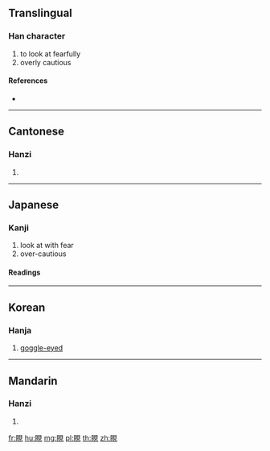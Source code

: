 {{character info/new}}
{{also|𪾢}}
==Translingual==

===Han character===
{{Han char|rn=109|rad=目|as=07|sn=12|four=66010|canj=BUBUU|ids=⿰目見}}

# to look at fearfully
# overly cautious

====References====
* {{Han ref|kx=0809.130|dkj=23392|dj=1224.210|hdz=42490.140|uh=774D}}

----

==Cantonese==

===Hanzi===
{{yue-hanzi|sim=𪾢|jyut=jin5|y=yin5}}

# {{defn|lang=yue|sort=目07}}

----

==Japanese==

===Kanji===
{{ja-kanji|grade=|rs=目07}}

# look at with fear
# over-cautious

====Readings====
{{ja-readings|on=[[けん]] (ken), [[げん]] (gen)}}

----

==Korean==

===Hanja===
{{ko-hanja|hangeul=현|eumhun=|rv=hyeon|mr=hyŏn|y=hyen}}

# [[goggle-eyed]]

----

==Mandarin==

===Hanzi===
{{cmn-hanzi|sim=𪾢|pin=[[xiàn]] ([[xian4]])|wg=hsien<sup>4</sup>}}

# {{defn|lang=cmn|sort=目07}}

[[fr:睍]]
[[hu:睍]]
[[mg:睍]]
[[pl:睍]]
[[th:睍]]
[[zh:睍]]